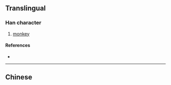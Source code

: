 {{also|猻}}
{{character info}}
==Translingual==

===Han character===
{{Han char|rn=94|rad=犬|as=06|sn=9|four=|canj=KHNDF,XKHND|ids=⿰犭孙}}

# [[monkey]]

====References====
* {{Han ref|kx=0711.101|hdz=21347.030|uh=72F2|ud=29426}}

----

==Chinese==
{{zh-see|猻}}